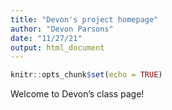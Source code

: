 ```yaml
---
title: "Devon's project homepage"
author: "Devon Parsons"
date: "11/27/21"
output: html_document
---
```


```r
knitr::opts_chunk$set(echo = TRUE)
```

Welcome to Devon's class page!

